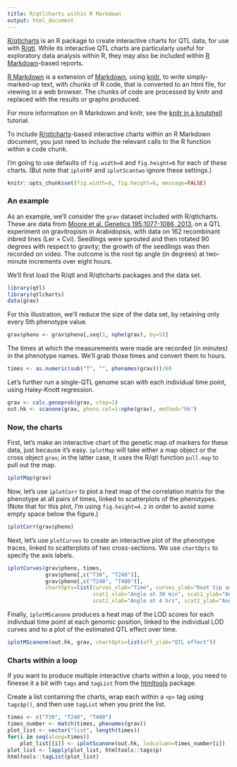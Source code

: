 ```yaml
---
title: R/qtlcharts within R Markdown
output: html_document
---
```


[R/qtlcharts](http://kbroman.org/qtlcharts) is an R package to
create interactive charts for QTL data, for use with
[R/qtl](http://www.rqtl.org).
While its interactive QTL charts are particularly useful for
exploratory data analysis within R, they may also be included within
[R Markdown](http://rmarkdown.rstudio.com)-based reports.

[R Markdown](http://rmarkdown.rstudio.com) is a
extension of [Markdown](http://daringfireball.net/projects/markdown/),
using [knitr](http://yihui.name/knitr/), to write simply-marked-up
text, with chunks of R code, that is converted to an html file, for
viewing in a web browser. The chunks of code are processed by knitr and
replaced with the results or graphs produced.

For more information on R Markdown and knitr, see the
[knitr in a knutshell](http://kbroman.org/knitr_knutshell/)
tutorial.

To include [R/qtlcharts](http://kbroman.org/qtlcharts)-based
interactive charts within an R Markdown document, you just need to include the
relevant calls to the R function within a code chunk.

I'm going to use defaults of `fig.width=8` and `fig.height=6` for
each of these charts. (But note that `iplotRF` and `iplotScantwo` ignore
these settings.)

```r
knitr::opts_chunk$set(fig.width=8, fig.height=6, message=FALSE)
```


### An example

As an example, we'll consider the `grav` dataset included with
R/qtlcharts. These are data from
[Moore et al. Genetics 195:1077-1086, 2013](http://www.ncbi.nlm.nih.gov/pubmed/23979570),
on a QTL experiment on gravitropism in Arabidopsis, with data on 162
recombinant inbred lines (Ler &times; Cvi). Seedlings were sprouted
and then rotated 90 degrees with respect to gravity; the growth of the
seedlings was then recorded on video. The outcome is the root tip
angle (in degrees) at two-minute increments over eight hours.

We'll first load the R/qtl and R/qtlcharts packages and the data set.

```r
library(qtl)
library(qtlcharts)
data(grav)
```

For this illustration, we'll reduce the size of the data set, by
retaining only every 5th phenotype value.

```r
grav$pheno <- grav$pheno[,seq(1, nphe(grav), by=5)]
```

The times at which the measurements were made are recorded (in
minutes) in the phenotype names. We'll grab those times and convert
them to hours.

```r
times <- as.numeric(sub("T", "", phenames(grav)))/60
```

Let's further run a single-QTL genome scan with each individual time
point, using Haley-Knott regression.

```r
grav <- calc.genoprob(grav, step=1)
out.hk <- scanone(grav, pheno.col=1:nphe(grav), method="hk")
```



### Now, the charts

First, let's make an interactive chart of the genetic map of markers
for these data, just because it's easy. `iplotMap` will take either a
map object or the cross object `grav`; in the latter case, it uses
the R/qtl function `pull.map` to pull out the map.

```r
iplotMap(grav)
```

Now, let's use `iplotCorr` to plot a heat map of the correlation
matrix for the phenotype at all pairs of times, linked to scatterplots
of the phenotypes. (Note that for this plot, I'm using
`fig.height=4.2` in order to avoid some empty space below the figure.)

```r
iplotCorr(grav$pheno)
```

Next, let's use `plotCurves` to create an interactive plot of the
phenotype traces, linked to scatterplots of two cross-sections.
We use `chartOpts` to specify the axis labels.

```r
iplotCurves(grav$pheno, times,
            grav$pheno[,c("T30", "T240")],
            grav$pheno[,c("T240", "T480")],
            chartOpts=list(curves_xlab="Time", curves_ylab="Root tip angle",
                           scat1_xlab="Angle at 30 min", scat1_ylab="Angle at 4 hrs",
                           scat2_xlab="Angle at 4 hrs", scat2_ylab="Angle at 8 hrs"))
```


Finally, `iplotMScanone` produces a heat map of the LOD scores for
each individual time point at each genomic position, linked to the
individual LOD curves and to a plot of the estimated QTL effect over
time.

```r
iplotMScanone(out.hk, grav, chartOpts=list(eff_ylab="QTL effect"))
```

### Charts within a loop

If you want to produce multiple interactive charts within a loop, you
need to finesse it a bit with `tags` and `tagList` from the
[htmltools](https://github.com/rstudio/htmltools) package.

Create a list containing the charts, wrap each within a `<p>` tag
using `tags$p()`, and then use `tagList` when you print the list.

```r
times <- c("T30", "T240", "T480")
times_number <- match(times, phenames(grav))
plot_list <- vector("list", length(times))
for(i in seq(along=times))
    plot_list[[i]] <- iplotScanone(out.hk, lodcolumn=times_number[i])
plot_list <- lapply(plot_list, htmltools::tags$p)
htmltools::tagList(plot_list)
```
